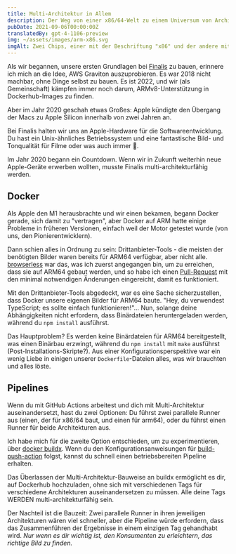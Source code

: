 ```yaml
---
title: Multi-Architektur in Allem
description: Der Weg von einer x86/64-Welt zu einem Universum von Architekturen.
pubDate: 2021-09-06T00:00:00Z
translatedBy: gpt-4-1106-preview
img: ~/assets/images/arm-x86.svg
imgAlt: Zwei Chips, einer mit der Beschriftung "x86" und der andere mit der Beschriftung "ARM".
---
```


Als wir begannen, unsere ersten Grundlagen bei [Finalis](https://www.finalis.com) zu bauen, erinnere ich mich an die Idee, AWS Graviton auszuprobieren.
Es war 2018 nicht machbar, ohne Dinge selbst zu bauen. Es ist 2022, und wir (als Gemeinschaft) kämpfen immer noch darum, ARMv8-Unterstützung in Dockerhub-Images zu finden.

Aber im Jahr 2020 geschah etwas Großes: Apple kündigte den Übergang der Macs zu Apple Silicon innerhalb von zwei Jahren an.

Bei Finalis halten wir uns an Apple-Hardware für die Softwareentwicklung. Du hast ein Unix-ähnliches Betriebssystem und eine fantastische Bild- und Tonqualität für Filme oder was auch immer 🍿.

Im Jahr 2020 begann ein Countdown. Wenn wir in Zukunft weiterhin neue Apple-Geräte erwerben wollten, musste Finalis multi-architekturfähig werden.

## Docker

Als Apple den M1 herausbrachte und wir einen bekamen, begann Docker gerade, sich damit zu "vertragen", aber Docker auf ARM hatte einige Probleme in früheren Versionen, einfach weil der Motor getestet wurde (von uns, den Pionierentwicklern).

Dann schien alles in Ordnung zu sein: Drittanbieter-Tools - die meisten der benötigten Bilder waren bereits für ARM64 verfügbar, aber nicht alle. [browserless](https://github.com/browserless/chrome) war das, was ich zuerst angegangen bin, um zu erreichen, dass sie auf ARM64 gebaut werden, und so habe ich einen [Pull-Request](https://github.com/browserless/chrome/pull/1847) mit den minimal notwendigen Änderungen eingereicht, damit es funktioniert.

Mit den Drittanbieter-Tools abgedeckt, war es eine Sache sicherzustellen, dass Docker unsere eigenen Bilder für ARM64 baute. "Hey, du verwendest TypeScript; es sollte einfach funktionieren!"... Nun, solange deine Abhängigkeiten nicht erfordern, dass Binärdateien heruntergeladen werden, während du `npm install` ausführst.

Das Hauptproblem? Es werden keine Binärdateien für ARM64 bereitgestellt, was einen Binärbau erzwingt, während du `npm install` mit `make` ausführst (Post-Installations-Skripte?). Aus einer Konfigurationsperspektive war ein wenig Liebe in einigen unserer `Dockerfile`-Dateien alles, was wir brauchten und alles löste.

## Pipelines

Wenn du mit GitHub Actions arbeitest und dich mit Multi-Architektur auseinandersetzt, hast du zwei Optionen: Du führst zwei parallele Runner aus (einen, der für x86/64 baut, und einen für arm64), oder du führst einen Runner für beide Architekturen aus.

Ich habe mich für die zweite Option entschieden, um zu experimentieren, über [docker buildx](https://docs.docker.com/build/buildx/). Wenn du den Konfigurationsanweisungen für [build-push-action](https://github.com/docker/build-push-action#path-context) folgst, kannst du schnell einen betriebsbereiten Pipeline erhalten.

Das Überlassen der Multi-Architektur-Bauweise an buildx ermöglicht es dir, auf Dockerhub hochzuladen, ohne sich mit verschiedenen Tags für verschiedene Architekturen auseinandersetzen zu müssen. Alle deine Tags WERDEN multi-architekturfähig sein.

Der Nachteil ist die Bauzeit: Zwei parallele Runner in ihren jeweiligen Architekturen wären viel schneller, aber die Pipeline würde erfordern, dass das Zusammenführen der Ergebnisse in einem einzigen Tag gehandhabt wird. _Nur wenn es dir wichtig ist, den Konsumenten zu erleichtern, das richtige Bild zu finden._
